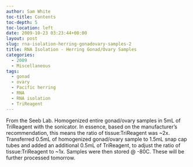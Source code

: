 ```yaml
---
author: Sam White
toc-title: Contents
toc-depth: 5
toc-location: left
date: 2009-10-23 03:23:44+00:00
layout: post
slug: rna-isolation-herring-gonadovary-samples-2
title: RNA Isolation - Herring Gonad/Ovary Samples
categories:
  - 2009
  - Miscellaneous
tags:
  - gonad
  - ovary
  - Pacific herring
  - RNA
  - RNA isolation
  - TriReagent
---
```


From the Seeb Lab. Homogenized entire gonad/ovary samples in 5mL of TriReagent with the sonicator. In essence, based on the manufacturer's recommendation, this means the ratio of tissue:TriReagent was ~2x. Transferred 0.5mL of homogenized gonad/ovary sample to 1.5mL snap cap tubes and added an additional 0.5mL of TriReagent, to adjust the ratio of tissue:TriReagent to ~1x. Samples were then stored @ -80C. These will be further processed tomorrow.

